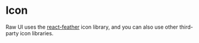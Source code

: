 # Icon

Raw UI uses the [react-feather](https://github.com/feathericons/react-feather) icon library, and you can also use other third-party icon libraries.
